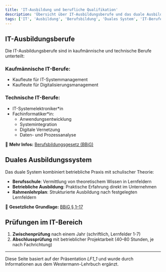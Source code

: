 ```yaml
---
title: 'IT-Ausbildung und berufliche Qualifikation'
description: 'Übersicht über IT-Ausbildungsberufe und das duale Ausbildungssystem'
tags: ['IT', 'Ausbildung', 'Berufsbildung', 'Duales System', 'IT-Berufe']
---
```


## IT-Ausbildungsberufe

Die IT-Ausbildungsberufe sind in kaufmännische und technische Berufe unterteilt:

### Kaufmännische IT-Berufe:

- Kaufleute für IT-Systemmanagement
- Kaufleute für Digitalisierungsmanagement

### Technische IT-Berufe:

- IT-Systemelektroniker\*in
- Fachinformatiker\*in:
  - Anwendungsentwicklung
  - Systemintegration
  - Digitale Vernetzung
  - Daten- und Prozessanalyse

📌 **Mehr Infos:** [Berufsbildungsgesetz (BBiG)](https://www.gesetze-im-internet.de/bbig_2005/)

## Duales Ausbildungssystem

Das duale System kombiniert betriebliche Praxis mit schulischer Theorie:

- **Berufsschule**: Vermittlung von theoretischem Wissen in Lernfeldern
- **Betriebliche Ausbildung**: Praktische Erfahrung direkt im Unternehmen
- **Rahmenlehrplan**: Strukturierte Ausbildung nach festgelegten Lernfeldern

📌 **Gesetzliche Grundlage:** [BBiG § 1–17](https://www.gesetze-im-internet.de/bbig_2005/__1.html)

## Prüfungen im IT-Bereich

1. **Zwischenprüfung** nach einem Jahr (schriftlich, Lernfelder 1-7)
2. **Abschlussprüfung** mit betrieblicher Projektarbeit (40–80 Stunden, je nach Fachrichtung)

---

Diese Seite basiert auf der Präsentation _LF1_1_ und wurde durch Informationen aus dem Westermann-Lehrbuch ergänzt.

